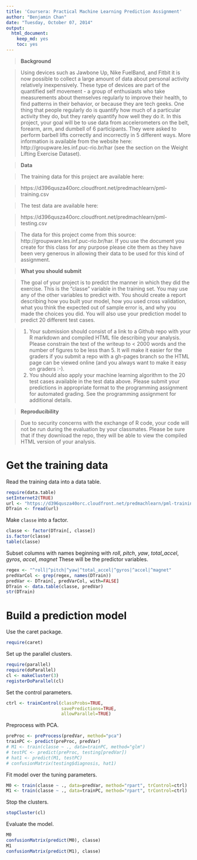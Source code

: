 ```yaml
---
title: 'Coursera: Practical Machine Learning Prediction Assignment'
author: "Benjamin Chan"
date: "Tuesday, October 07, 2014"
output:
  html_document:
    keep_md: yes
    toc: yes
---
```



> **Background**

> Using devices such as Jawbone Up, Nike FuelBand, and Fitbit it is now possible to collect a large amount of data about personal activity relatively inexpensively. These type of devices are part of the quantified self movement - a group of enthusiasts who take measurements about themselves regularly to improve their health, to find patterns in their behavior, or because they are tech geeks. One thing that people regularly do is quantify how much of a particular activity they do, but they rarely quantify how well they do it. In this project, your goal will be to use data from accelerometers on the belt, forearm, arm, and dumbell of 6 participants. They were asked to perform barbell lifts correctly and incorrectly in 5 different ways. More information is available from the website here: http://groupware.les.inf.puc-rio.br/har (see the section on the Weight Lifting Exercise Dataset). 


> **Data **

> The training data for this project are available here: 

> https://d396qusza40orc.cloudfront.net/predmachlearn/pml-training.csv

> The test data are available here: 

> https://d396qusza40orc.cloudfront.net/predmachlearn/pml-testing.csv

> The data for this project come from this source: http://groupware.les.inf.puc-rio.br/har. If you use the document you create for this class for any purpose please cite them as they have been very generous in allowing their data to be used for this kind of assignment. 

> **What you should submit**

> The goal of your project is to predict the manner in which they did the exercise. This is the "classe" variable in the training set. You may use any of the other variables to predict with. You should create a report describing how you built your model, how you used cross validation, what you think the expected out of sample error is, and why you made the choices you did. You will also use your prediction model to predict 20 different test cases. 

> 1. Your submission should consist of a link to a Github repo with your R markdown and compiled HTML file describing your analysis. Please constrain the text of the writeup to < 2000 words and the number of figures to be less than 5. It will make it easier for the graders if you submit a repo with a gh-pages branch so the HTML page can be viewed online (and you always want to make it easy on graders :-).
> 2. You should also apply your machine learning algorithm to the 20 test cases available in the test data above. Please submit your predictions in appropriate format to the programming assignment for automated grading. See the programming assignment for additional details. 

> **Reproducibility **

> Due to security concerns with the exchange of R code, your code will not be run during the evaluation by your classmates. Please be sure that if they download the repo, they will be able to view the compiled HTML version of your analysis. 


# Get the training data

Read the training data into a data table.

```r
require(data.table)
setInternet2(TRUE)
url <- "https://d396qusza40orc.cloudfront.net/predmachlearn/pml-training.csv"
DTrain <- fread(url)
```

Make `classe` into a factor.

```r
classe <- factor(DTrain[, classe])
is.factor(classe)
table(classe)
```

Subset columns with names beginning with *roll*, *pitch*, *yaw*, *total_accel*, *gyros*, *accel*, *magnet*
These will be the predictor variables.

```r
regex <- "^roll|^pitch|^yaw|^total_accel|^gyros|^accel|^magnet"
predVarCol <- grep(regex, names(DTrain))
predVar <- DTrain[, predVarCol, with=FALSE]
DTrain <- data.table(classe, predVar)
str(DTrain)
```


# Build a prediction model

Use the caret package.

```r
require(caret)
```

Set up the parallel clusters.

```r
require(parallel)
require(doParallel)
cl <- makeCluster(3)
registerDoParallel(cl)
```

Set the control parameters.

```r
ctrl <- trainControl(classProbs=TRUE,
                     savePredictions=TRUE,
                     allowParallel=TRUE)
```

Preprocess with PCA.

```r
preProc <- preProcess(predVar, method="pca")
trainPC <- predict(preProc, predVar)
# M1 <- train(classe ~ ., data=trainPC, method="glm")
# testPC <- predict(preProc, testing[predVar])
# hat1 <- predict(M1, testPC)
# confusionMatrix(testing$diagnosis, hat1)
```

Fit model over the tuning parameters.

```r
M0 <- train(classe ~ ., data=predVar, method="rpart", trControl=ctrl)
M1 <- train(classe ~ ., data=trainPC, method="rpart", trControl=ctrl)
```

Stop the clusters.

```r
stopCluster(cl)
```

Evaluate the model.

```r
M0
confusionMatrix(predict(M0), classe)
M1
confusionMatrix(predict(M1), classe)
```
